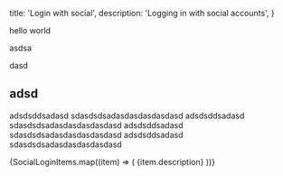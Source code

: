 
  title: 'Login with social',
  description: 'Logging in with social accounts',
}

hello world

asdsa

dasd

## adsd

adsdsddsadasd sdasdsdsadasdasdasdasdasd adsdsddsadasd sdasdsdsadasdasdasdasdasd adsdsddsadasd sdasdsdsadasdasdasdasdasd adsdsddsadasd sdasdsdsadasdasdasdasdasd

<div className="grid grid-cols-12 gap-10 not-prose py-16">
  {SocialLoginItems.map((item) => (  
    <Link href={`/${item.url}`} key={item.name} passHref>
      <a className="col-span-4">
        <IconPanel
          title={item.name}
          span="col-span-6"
          icon={item.icon}
          isDarkMode={item.isDarkMode}
        >
          {item.description}
        </IconPanel>
      </a>
    </Link>
))}

</div>



